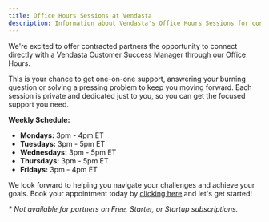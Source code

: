 ```yaml
---
title: Office Hours Sessions at Vendasta
description: Information about Vendasta's Office Hours Sessions for contracted partners
---
```


We're excited to offer contracted partners the opportunity to connect directly with a Vendasta Customer Success Manager through our Office Hours.

This is your chance to get one-on-one support, answering your burning question or solving a pressing problem to keep you moving forward. Each session is private and dedicated just to you, so you can get the focused support you need.

**Weekly Schedule:**

- **Mondays:** 3pm - 4pm ET
- **Tuesdays:** 3pm - 5pm ET
- **Wednesdays:** 3pm - 5pm ET
- **Thursdays:** 3pm - 5pm ET
- **Fridays:** 3pm - 4pm ET

We look forward to helping you navigate your challenges and achieve your goals. Book your appointment today by [clicking here](https://meeting.calendarhero.com/meeting/new/618a8a7e94ee6b002094caa0/officehoursappointment) and let's get started!

_* Not available for partners on Free, Starter, or Startup subscriptions._